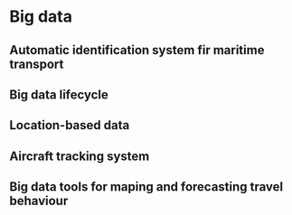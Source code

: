 # Big data {#big}

## Automatic identification system fir maritime transport

## Big data lifecycle 

## Location-based data

## Aircraft tracking system

## Big data tools for maping and forecasting travel behaviour

